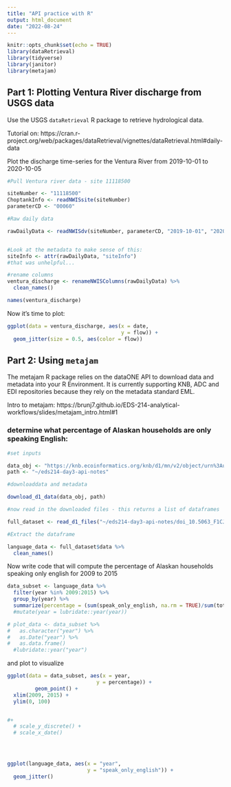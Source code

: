 ```yaml
---
title: "API practice with R"
output: html_document
date: "2022-08-24"
---
```


```r
knitr::opts_chunk$set(echo = TRUE)
library(dataRetrieval)
library(tidyverse)
library(janitor)
library(metajam)
```

## Part 1: Plotting Ventura River discharge from USGS data

Use the USGS `dataRetrieval` R package to retrieve hydrological data.

Tutorial on: https://cran.r-project.org/web/packages/dataRetrieval/vignettes/dataRetrieval.html#daily-data

Plot the discharge time-series for the Ventura River from 2019-10-01 to 2020-10-05

```r
#Pull Ventura river data - site 11118500

siteNumber <- "11118500"
ChoptankInfo <- readNWISsite(siteNumber)
parameterCD <- "00060"

#Raw daily data

rawDailyData <- readNWISdv(siteNumber, parameterCD, "2019-10-01", "2020-10-05")


#Look at the metadata to make sense of this:
siteInfo <- attr(rawDailyData, "siteInfo")
#that was unhelpful...

#rename columns 
ventura_discharge <- renameNWISColumns(rawDailyData) %>% 
  clean_names()

names(ventura_discharge)


```

Now it's time to plot:

```r

ggplot(data = ventura_discharge, aes(x = date,
                                     y = flow)) +
  geom_jitter(size = 0.5, aes(color = flow))


```

## Part 2: Using `metajam`

The metajam R package relies on the dataONE API to download data and metadata into your R Environment. It is currently supporting KNB, ADC and EDI repositories because they rely on the metadata standard EML.

Intro to metajam: https://brunj7.github.io/EDS-214-analytical-workflows/slides/metajam_intro.html#1

### determine what percentage of Alaskan households are only speaking English:

```r
#set inputs

data_obj <- "https://knb.ecoinformatics.org/knb/d1/mn/v2/object/urn%3Auuid%3A7fc6f6db-c5ea-426a-a743-1f2edafb43b8"
path <- "~/eds214-day3-api-notes"

#downloaddata and metadata

download_d1_data(data_obj, path)

#now read in the downloaded files - this returns a list of dataframes

full_dataset <- read_d1_files("~/eds214-day3-api-notes/doi_10.5063_F1CJ8BPH__household_language__csv")

#Extract the dataframe

language_data <- full_dataset$data %>% 
  clean_names()


```

Now write code that will compute the percentage of Alaskan households speaking only english for 2009 to 2015

```r
data_subset <- language_data %>% 
  filter(year %in% 2009:2015) %>% 
  group_by(year) %>% 
  summarize(percentage = (sum(speak_only_english, na.rm = TRUE)/sum(total, na.rm = TRUE))*100) #%>% 
  #mutate(year = lubridate::year(year))

# plot_data <- data_subset %>% 
#   as.character("year") %>%
#   as.Date("year") %>% 
#   as.data.frame()
  #lubridate::year("year")

```

and plot to visualize

```r

ggplot(data = data_subset, aes(x = year,
                             y = percentage)) +
         geom_point() +
  xlim(2009, 2015) +
  ylim(0, 100)


#+
  # scale_y_discrete() +
  # scale_x_date()


  
```



```r
ggplot(language_data, aes(x = "year",
                          y = "speak_only_english")) +
  geom_jitter()
```









